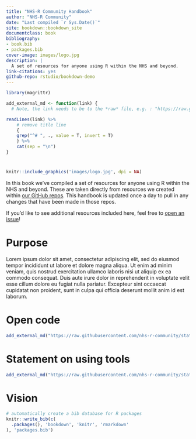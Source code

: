 --- 
title: "NHS-R Community Handbook"
author: "NHS-R Community"
date: "Last compiled `r Sys.Date()`"
site: bookdown::bookdown_site
documentclass: book
bibliography:
- book.bib
- packages.bib
cover-image: images/logo.jpg
description: |
  A set of resources for anyone using R within the NHS and beyond.
link-citations: yes
github-repo: rstudio/bookdown-demo
---


```{r read-in-md, echo = FALSE}
library(magrittr)

add_external_md <- function(link) {
  # Note, the link needs to be to the *raw* file, e.g. : "https://raw.githubusercontent.com/nhs-r-community/statements-on-tools/main/Open-Code.md"

readLines(link) %>%
    # remove title line
    {
    grep("^# ", ., value = T, invert = T)
    } %>%
    cat(sep = "\n")
}

```

# {- } 

```{r fig.align='center', echo=FALSE, include=identical(knitr:::pandoc_to(), 'html')}
knitr::include_graphics('images/logo.jpg', dpi = NA)
```

In this book we've compiled a set of resources for anyone using R within the NHS and beyond. These are taken directly from resources we created within [our GitHub repos](https://github.com/nhs-r-community). This handbook is updated once a day to pull in any changes that have been made in those repos. 

If you'd like to see additional resources included here, feel free to [open an issue](https://github.com/nhs-r-community/statements-on-tools/issues/)! 

\newpage

# Purpose

Lorem ipsum dolor sit amet, consectetur adipiscing elit, sed do eiusmod tempor incididunt ut labore et dolore magna aliqua. Ut enim ad minim veniam, quis nostrud exercitation ullamco laboris nisi ut aliquip ex ea commodo consequat. Duis aute irure dolor in reprehenderit in voluptate velit esse cillum dolore eu fugiat nulla pariatur. Excepteur sint occaecat cupidatat non proident, sunt in culpa qui officia deserunt mollit anim id est laborum.

\newpage

# Open code

```{r open-code, echo = FALSE, results = 'asis'}
add_external_md("https://raw.githubusercontent.com/nhs-r-community/statements-on-tools/main/Open-Code.md")

```

\newpage

# Statement on using tools

```{r statement-on-using-tools, echo = FALSE, results = 'asis'}
add_external_md("https://raw.githubusercontent.com/nhs-r-community/statements-on-tools/main/README.md")

```

\newpage

# Vision


\newpage


```{r include=FALSE}
# automatically create a bib database for R packages
knitr::write_bib(c(
  .packages(), 'bookdown', 'knitr', 'rmarkdown'
), 'packages.bib')
```

